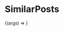 

<Meta title="Organisms | SimilarPosts" component={SimilarPosts} />

# SimilarPosts

<Preview>
  <Story
    name="Basic"
    args={{
      tags: ['gatsby'],
    }}
  >
    {(args) => <SimilarPosts {...args} />}
  </Story>
</Preview>

<Props story="Basic" />
